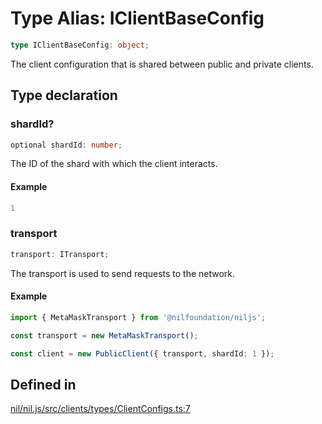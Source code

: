 # Type Alias: IClientBaseConfig

```ts
type IClientBaseConfig: object;
```

The client configuration that is shared between public and private clients.

## Type declaration

### shardId?

```ts
optional shardId: number;
```

The ID of the shard with which the client interacts.

#### Example

```ts
1
```

### transport

```ts
transport: ITransport;
```

The transport is used to send requests to the network.

#### Example

```ts
import { MetaMaskTransport } from '@nilfoundation/niljs';

const transport = new MetaMaskTransport();

const client = new PublicClient({ transport, shardId: 1 });
```

## Defined in

[nil/nil.js/src/clients/types/ClientConfigs.ts:7](https://github.com/NilFoundation/nil.js/blob/d8bba16997233f201c54e5c49ccea4dad0518b53/src/clients/types/ClientConfigs.ts#L7)
